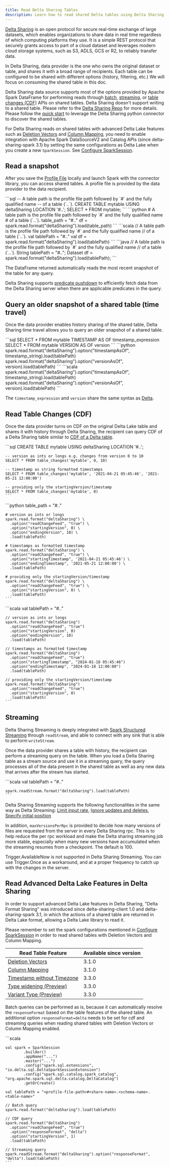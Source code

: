 ```yaml
---
title: Read Delta Sharing Tables
description: Learn how to read shared Delta tables using Delta Sharing protocol
---
```



[Delta Sharing](https://delta.io/sharing/) is an open protocol for secure real-time exchange of large datasets, which enables
organizations to share data in real time regardless of which computing platforms they use.
It is a simple REST protocol that securely grants access to part of a cloud dataset and leverages
modern cloud storage systems, such as S3, ADLS, GCS or R2, to reliably transfer data.

In Delta Sharing, data provider is the one who owns the original dataset or table, and shares it with a broad range of recipients.
Each table can be configured to be shared with different options (history, filtering, etc.) We will focus on consuming the shared table in this doc.

Delta Sharing data source supports most of the options provided by Apache Spark DataFrame for performing reads through [batch](/latest/delta-batch), [streaming](/latest/delta-streaming), or [table changes (CDF)](/latest/delta-change-data-feed) APIs on shared tables.
Delta Sharing doesn't support writing to a shared table. Please refer to the [Delta Sharing Repo](https://github.com/delta-io/delta-sharing/blob/main/README.md) for more details.
Please follow the [quick start](https://github.com/delta-io/delta-sharing?tab=readme-ov-file#quick-start) to leverage the Delta Sharing python connector to discover the shared tables.

For Delta Sharing reads on shared tables with advanced Delta Lake features such as [Deletion Vectors](/latest/delta-deletion-vectors) and [Column Mapping](/latest/delta-column-mapping),
you need to enable integration with Apache Spark DataSourceV2 and Catalog APIs (since delta-sharing-spark 3.1) by setting the same configurations as Delta Lake when you create a new `SparkSession`. See [Configure SparkSession](/latest/delta-batch#sql-support).

## Read a snapshot

After you save the [Profile File](https://github.com/delta-io/delta-sharing/blob/main/PROTOCOL.md#profile-file-format) locally and launch Spark with the connector library, you can access shared tables.
A profile file is provided by the data provider to the data recipient.

<Tabs>
  <TabItem label="SQL">
    ```sql
    -- A table path is the profile file path followed by `#` and the fully qualified name
    -- of a table (`<share-name>.<schema-name>.<table-name>`).
    CREATE TABLE mytable USING deltaSharing LOCATION '<profile-file-path>#<share-name>.<schema-name>.<table-name>';
    SELECT * FROM mytable;
    ```
  </TabItem>
  <TabItem label="Python">
    ```python
    # A table path is the profile file path followed by `#` and the fully qualified name
    # of a table (`<share-name>.<schema-name>.<table-name>`).
    table_path = "<profile-file-path>#<share-name>.<schema-name>.<table-name>"
    df = spark.read.format("deltaSharing").load(table_path)
    ```
  </TabItem>
  <TabItem label="Scala">
    ```scala
    // A table path is the profile file path followed by `#` and the fully qualified name
    // of a table (`<share-name>.<schema-name>.<table-name>`).
    val tablePath = "<profile-file-path>#<share-name>.<schema-name>.<table-name>"
    val df = spark.read.format("deltaSharing").load(tablePath)
    ```
  </TabItem>
  <TabItem label="Java">
    ```java
    // A table path is the profile file path followed by `#` and the fully qualified name
    // of a table (`<share-name>.<schema-name>.<table-name>`).
    String tablePath = "<profile-file-path>#<share-name>.<schema-name>.<table-name>";
    Dataset<Row> df = spark.read.format("deltaSharing").load(tablePath);
    ```
  </TabItem>
</Tabs>

The DataFrame returned automatically reads the most recent snapshot of the table for any query.

Delta Sharing supports [predicate pushdown](https://github.com/delta-io/delta-sharing/blob/main/PROTOCOL.md#json-predicates-for-filtering) to efficiently fetch data from the Delta Sharing server when there are applicable predicates in the query.

## Query an older snapshot of a shared table (time travel)

Once the data provider enables history sharing of the shared table, Delta Sharing time travel allows you to query an older snapshot of a shared table.

<Tabs>
  <TabItem label="SQL">
    ```sql SELECT * FROM mytable TIMESTAMP AS OF timestamp_expression SELECT *
    FROM mytable VERSION AS OF version ```
  </TabItem>
  <TabItem label="Python">
    ```python spark.read.format("deltaSharing").option("timestampAsOf",
    timestamp_string).load(tablePath)
    spark.read.format("deltaSharing").option("versionAsOf",
    version).load(tablePath) ```
  </TabItem>
  <TabItem label="Scala">
    ```scala spark.read.format("deltaSharing").option("timestampAsOf",
    timestamp_string).load(tablePath)
    spark.read.format("deltaSharing").option("versionAsOf",
    version).load(tablePath) ```
  </TabItem>
</Tabs>

The `timestamp_expression` and `version` share the same syntax as [Delta](/latest/delta-batch#timestamp-and-version-syntax).

## Read Table Changes (CDF)

Once the data provider turns on CDF on the original Delta Lake table and shares it with history through Delta Sharing, the recipient can query CDF of a Delta Sharing table similar to [CDF of a Delta table](/latest/delta-change-data-feed).

<Tabs>
  <TabItem label="SQL">
    ```sql
    CREATE TABLE mytable USING deltaSharing LOCATION '<profile-file-path>#<share-name>.<schema-name>.<table-name>';
    
    -- version as ints or longs e.g. changes from version 0 to 10
    SELECT * FROM table_changes('mytable', 0, 10)
    
    -- timestamp as string formatted timestamps
    SELECT * FROM table_changes('mytable', '2021-04-21 05:45:46', '2021-05-21 12:00:00')
    
    -- providing only the startingVersion/timestamp
    SELECT * FROM table_changes('mytable', 0)
    ```
  </TabItem>
  <TabItem label="Python">
    ```python
    table_path = "<profile-file-path>#<share-name>.<schema-name>.<table-name>"
    
    # version as ints or longs
    spark.read.format("deltaSharing") \
      .option("readChangeFeed", "true") \
      .option("startingVersion", 0) \
      .option("endingVersion", 10) \
      .load(tablePath)
    
    # timestamps as formatted timestamp
    spark.read.format("deltaSharing") \
      .option("readChangeFeed", "true") \
      .option("startingTimestamp", '2021-04-21 05:45:46') \
      .option("endingTimestamp", '2021-05-21 12:00:00') \
      .load(tablePath)
    
    # providing only the startingVersion/timestamp
    spark.read.format("deltaSharing") \
      .option("readChangeFeed", "true") \
      .option("startingVersion", 0) \
      .load(tablePath)
    ```
  </TabItem>
  <TabItem label="Scala">
    ```scala
    val tablePath = "<profile-file-path>#<share-name>.<schema-name>.<table-name>"
    
    // version as ints or longs
    spark.read.format("deltaSharing")
      .option("readChangeFeed", "true")
      .option("startingVersion", 0)
      .option("endingVersion", 10)
      .load(tablePath)
    
    // timestamps as formatted timestamp
    spark.read.format("deltaSharing")
      .option("readChangeFeed", "true")
      .option("startingTimestamp", "2024-01-18 05:45:46")
      .option("endingTimestamp", "2024-01-18 12:00:00")
      .load(tablePath)
    
    // providing only the startingVersion/timestamp
    spark.read.format("deltaSharing")
      .option("readChangeFeed", "true")
      .option("startingVersion", 0)
      .load(tablePath)
    ```
  </TabItem>
</Tabs>

## Streaming

Delta Sharing Streaming is deeply integrated with [Spark Structured Streaming](https://spark.apache.org/docs/latest/structured-streaming-programming-guide.html) through `readStream`,
and able to connect with any sink that is able to perform `writeStream`.

Once the data provider shares a table with history, the recipient can perform a streaming query on the table.
When you load a Delta Sharing table as a stream source and use it in a streaming query, the query processes all of the data present in the shared table as well as any new data that arrives after the stream has started.

<Tabs>
  <TabItem label="Scala">
    ```scala
    val tablePath = "<profile-file-path>#<share-name>.<schema-name>.<table-name>"
    
    spark.readStream.format("deltaSharing").load(tablePath)
    ```
  </TabItem>
</Tabs>

Delta Sharing Streaming supports the following functionalities in the same way as Delta Streaming: [Limit input rate](/latest/delta-streaming#limit-input-rate),
[Ignore updates and deletes](/latest/delta-streaming#ignore-updates-and-deletes), [Specify initial position](/latest/delta-streaming#specify-initial-position)

In addition, `maxVersionsPerRpc` is provided to decide how many versions of files are requested from the server in every Delta Sharing rpc. This is to help
reduce the per rpc workload and make the Delta sharing streaming job more stable,
especially when many new versions have accumulated when the streaming resumes from a checkpoint. The default is 100.

<Aside type="note">
  Trigger.AvailableNow is not supported in Delta Sharing Streaming. You can use
  Trigger.Once as a workaround, and at a proper frequency to catch up with the
  changes in the server.
</Aside>

## Read Advanced Delta Lake Features in Delta Sharing

In order to support advanced Delta Lake features in Delta Sharing, "Delta Format Sharing" was introduced since delta-sharing-client 1.0 and delta-sharing-spark 3.1,
in which the actions of a shared table are returned in Delta Lake format, allowing a Delta Lake library to read it.

Please remember to set the spark configurations mentioned in [Configure SparkSession](/latest/delta-batch#sql-support) in order to read shared tables with Deletion Vectors and Column Mapping.

| Read Table Feature                                                                                    | Available since version |
| ----------------------------------------------------------------------------------------------------- | ----------------------- |
| [Deletion Vectors](/latest/delta-deletion-vectors)                                                    | 3.1.0                   |
| [Column Mapping](/latest/delta-column-mapping)                                                        | 3.1.0                   |
| [Timestamp without Timezone](https://spark.apache.org/docs/latest/sql-ref-datatypes.html)             | 3.3.0                   |
| [Type widening (Preview)](/latest/delta-type-widening)                                                | 3.3.0                   |
| [Variant Type (Preview)](https://github.com/delta-io/delta/blob/master/protocol_rfcs/variant-type.md) | 3.3.0                   |

Batch queries can be performed as is, because it can automatically resolve the `responseFormat` based on the table features of the shared table.
An additional option `responseFormat=delta` needs to be set for cdf and streaming queries when reading shared tables with Deletion Vectors or Column Mapping enabled.

<Tabs>
  <TabItem label="Scala">
    ```scala
    
    val spark = SparkSession
            .builder()
            .appName("...")
            .master("...")
            .config("spark.sql.extensions", "io.delta.sql.DeltaSparkSessionExtension")
            .config("spark.sql.catalog.spark_catalog", "org.apache.spark.sql.delta.catalog.DeltaCatalog")
            .getOrCreate()
    
    val tablePath = "<profile-file-path>#<share-name>.<schema-name>.<table-name>"
    
    // Batch query
    spark.read.format("deltaSharing").load(tablePath)
    
    // CDF query
    spark.read.format("deltaSharing")
      .option("readChangeFeed", "true")
      .option("responseFormat", "delta")
      .option("startingVersion", 1)
      .load(tablePath)
    
    // Streaming query
    spark.readStream.format("deltaSharing").option("responseFormat", "delta").load(tablePath)
    ```
  </TabItem>
</Tabs>
